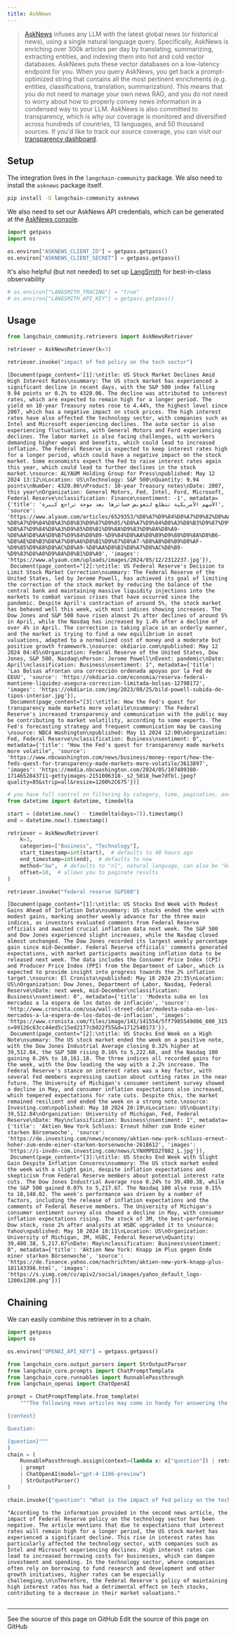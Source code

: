 ```yaml
---
title: AskNews
---
```


> [AskNews](https://asknews.app) infuses any LLM with the latest global news (or historical news), using a single natural language query. Specifically, AskNews is enriching over 300k articles per day by translating, summarizing, extracting entities, and indexing them into hot and cold vector databases. AskNews puts these vector databases on a low-latency endpoint for you. When you query AskNews, you get back a prompt-optimized string that contains all the most pertinent enrichments (e.g. entities, classifications, translation, summarization). This means that you do not need to manage your own news RAG, and you do not need to worry about how to properly convey news information in a condensed way to your LLM.
> AskNews is also committed to transparency, which is why our coverage is monitored and diversified across hundreds of countries, 13 languages, and 50 thousand sources. If you'd like to track our source coverage, you can visit our [transparency dashboard](https://asknews.app/en/transparency).

## Setup

The integration lives in the `langchain-community` package. We also need to install the `asknews` package itself.

```bash
pip install -U langchain-community asknews
```

We also need to set our AskNews API credentials, which can be generated at the [AskNews console](https://my.asknews.app).

```python
import getpass
import os

os.environ["ASKNEWS_CLIENT_ID"] = getpass.getpass()
os.environ["ASKNEWS_CLIENT_SECRET"] = getpass.getpass()
```

It's also helpful (but not needed) to set up [LangSmith](https://smith.langchain.com/) for best-in-class observability

```python
# os.environ["LANGSMITH_TRACING"] = "true"
# os.environ["LANGSMITH_API_KEY"] = getpass.getpass()
```

## Usage

```python
from langchain_community.retrievers import AskNewsRetriever

retriever = AskNewsRetriever(k=3)

retriever.invoke("impact of fed policy on the tech sector")
```

```output
[Document(page_content='[1]:\ntitle: US Stock Market Declines Amid High Interest Rates\nsummary: The US stock market has experienced a significant decline in recent days, with the S&P 500 index falling 9.94 points or 0.2% to 4320.06. The decline was attributed to interest rates, which are expected to remain high for a longer period. The yield on 10-year Treasury notes rose to 4.44%, the highest level since 2007, which has a negative impact on stock prices. The high interest rates have also affected the technology sector, with companies such as Intel and Microsoft experiencing declines. The auto sector is also experiencing fluctuations, with General Motors and Ford experiencing declines. The labor market is also facing challenges, with workers demanding higher wages and benefits, which could lead to increased inflation. The Federal Reserve is expected to keep interest rates high for a longer period, which could have a negative impact on the stock market. Some economists expect the Fed to raise interest rates again this year, which could lead to further declines in the stock market.\nsource: ALYAUM Holding Group for Press\npublished: May 12 2024 13:12\nLocation: US\nTechnology: S&P 500\nQuantity: 9.94 points\nNumber: 4320.06\nProduct: 10-year Treasury notes\nDate: 2007, this year\nOrganization: General Motors, Fed, Intel, Ford, Microsoft, Federal Reserve\nclassification: Finance\nsentiment: -1', metadata={'title': 'الأسهم الأمريكية تتطلع لتعويض خسائرها بعد موجة تراجع كبيرة', 'source': 'https://www.alyaum.com/articles/6529353/%D8%A7%D9%84%D8%A7%D9%82%D8%AA%D8%B5%D8%A7%D8%AF/%D8%A3%D8%B3%D9%88%D8%A7%D9%82-%D8%A7%D9%84%D8%A3%D8%B3%D9%87%D9%85/%D8%A7%D9%84%D8%A3%D8%B3%D9%87%D9%85-%D8%A7%D9%84%D8%A3%D9%85%D8%B1%D9%8A%D9%83%D9%8A%D8%A9-%D8%AA%D8%AA%D8%B7%D9%84%D8%B9-%D9%84%D8%AA%D8%B9%D9%88%D9%8A%D8%B6-%D8%AE%D8%B3%D8%A7%D8%A6%D8%B1%D9%87%D8%A7-%D8%A8%D8%B9%D8%AF-%D9%85%D9%88%D8%AC%D8%A9-%D8%AA%D8%B1%D8%A7%D8%AC%D8%B9-%D9%83%D8%A8%D9%8A%D8%B1%D8%A9', 'images': 'https://www.alyaum.com/uploads/images/2024/05/12/2312237.jpg'}),
 Document(page_content="[2]:\ntitle: US Federal Reserve's Decision to Limit Stock Market Correction\nsummary: The Federal Reserve of the United States, led by Jerome Powell, has achieved its goal of limiting the correction of the stock market by reducing the balance of the central bank and maintaining massive liquidity injections into the markets to combat various crises that have occurred since the pandemic. Despite April's contraction of around 5%, the stock market has behaved well this week, with most indices showing increases. The Dow Jones and S&P 500 have risen almost 2% after declines of around 5% in April, while the Nasdaq has increased by 1.4% after a decline of over 4% in April. The correction is taking place in an orderly manner, and the market is trying to find a new equilibrium in asset valuations, adapted to a normalized cost of money and a moderate but positive growth framework.\nsource: okdiario.com\npublished: May 12 2024 04:45\nOrganization: Federal Reserve of the United States, Dow Jones, S&P 500, Nasdaq\nPerson: Jerome Powell\nEvent: pandemic\nDate: April\nclassification: Business\nsentiment: 1", metadata={'title': 'Las Bolsas afrontan una corrección ordenada apoyas por la Fed de EEUU', 'source': 'https://okdiario.com/economia/reserva-federal-mantiene-liquidez-asegura-correccion-limitada-bolsas-12798172', 'images': 'https://okdiario.com/img/2023/08/25/bild-powell-subida-de-tipos-interior.jpg'}),
 Document(page_content="[3]:\ntitle: How the Fed's quest for transparency made markets more volatile\nsummary: The Federal Reserve's increased transparency and communication with the public may be contributing to market volatility, according to some experts. The Fed's forecasting strategy and frequent communication may be causing \nsource: NBC4 Washington\npublished: May 11 2024 12:00\nOrganization: Fed, Federal Reserve\nclassification: Business\nsentiment: 0", metadata={'title': "How the Fed's quest for transparency made markets more volatile", 'source': 'https://www.nbcwashington.com/news/business/money-report/how-the-feds-quest-for-transparency-made-markets-more-volatile/3613897', 'images': 'https://media.nbcwashington.com/2024/05/107409380-1714652843711-gettyimages-2151006318-_s2_5018_hwe7dfbl.jpeg?quality=85&strip=all&resize=1200%2C675'})]
```

```python
# you have full control on filtering by category, time, pagination, and even the search method you use.
from datetime import datetime, timedelta

start = (datetime.now() - timedelta(days=7)).timestamp()
end = datetime.now().timestamp()

retriever = AskNewsRetriever(
    k=3,
    categories=["Business", "Technology"],
    start_timestamp=int(start),  # defaults to 48 hours ago
    end_timestamp=int(end),  # defaults to now
    method="kw",  # defaults to "nl", natural language, can also be "kw" for keyword search
    offset=10,  # allows you to paginate results
)

retriever.invoke("federal reserve S&P500")
```

```output
[Document(page_content="[1]:\ntitle: US Stocks End Week with Modest Gains Ahead of Inflation Data\nsummary: US stocks ended the week with modest gains, marking another weekly advance for the three main indices, as investors evaluated comments from Federal Reserve officials and awaited crucial inflation data next week. The S&P 500 and Dow Jones experienced slight increases, while the Nasdaq closed almost unchanged. The Dow Jones recorded its largest weekly percentage gain since mid-December. Federal Reserve officials' comments generated expectations, with market participants awaiting inflation data to be released next week. The data includes the Consumer Price Index (CPI) and Producer Price Index (PPI) from the Department of Labor, which is expected to provide insight into progress towards the 2% inflation target.\nsource: El Cronista\npublished: May 10 2024 23:35\nLocation: US\nOrganization: Dow Jones, Department of Labor, Nasdaq, Federal Reserve\nDate: next week, mid-December\nclassification: Business\nsentiment: 0", metadata={'title': 'Modesta suba en los mercados a la espera de los datos de inflación', 'source': 'http://www.cronista.com/usa/wall-street-dolar/modesta-suba-en-los-mercados-a-la-espera-de-los-datos-de-inflacion', 'images': 'https://www.cronista.com/files/image/141/141554/5ff7985549d06_600_315!.jpg?s=99126c63cc44ed5c15ed2177cb022f55&d=1712540173'}),
 Document(page_content="[2]:\ntitle: US Stocks End Week on a High Note\nsummary: The US stock market ended the week on a positive note, with the Dow Jones Industrial Average closing 0.32% higher at 39,512.84, the S&P 500 rising 0.16% to 5,222.68, and the Nasdaq 100 gaining 0.26% to 18,161.18. The three indices all recorded gains for the week, with the Dow leading the way with a 2.2% increase. The Federal Reserve's stance on interest rates was a key factor, with several Fed members expressing caution about cutting rates in the near future. The University of Michigan's consumer sentiment survey showed a decline in May, and consumer inflation expectations also increased, which tempered expectations for rate cuts. Despite this, the market remained resilient and ended the week on a strong note.\nsource: Investing.com\npublished: May 10 2024 20:19\nLocation: US\nQuantity: 39,512.84\nOrganization: University of Michigan, Fed, Federal Reserve\nDate: May\nclassification: Business\nsentiment: 1", metadata={'title': 'Aktien New York Schluss: Erneut höher zum Ende einer starken Börsenwoche', 'source': 'https://de.investing.com/news/economy/aktien-new-york-schluss-erneut-hoher-zum-ende-einer-starken-borsenwoche-2618612', 'images': 'https://i-invdn-com.investing.com/news/LYNXMPED2T082_L.jpg'}),
 Document(page_content="[3]:\ntitle: US Stocks End Week with Slight Gain Despite Inflation Concerns\nsummary: The US stock market ended the week with a slight gain, despite inflation expectations and skepticism from Federal Reserve members about potential interest rate cuts. The Dow Jones Industrial Average rose 0.24% to 39,480.38, while the S&P 500 gained 0.07% to 5,217.67. The Nasdaq 100 also rose 0.15% to 18,140.02. The week's performance was driven by a number of factors, including the release of inflation expectations and the comments of Federal Reserve members. The University of Michigan's consumer sentiment survey also showed a decline in May, with consumer inflation expectations rising. The stock of 3M, the best-performing Dow stock, rose 2% after analysts at HSBC upgraded it to \nsource: Yahoo\npublished: May 10 2024 18:11\nLocation: US\nOrganization: University of Michigan, 3M, HSBC, Federal Reserve\nQuantity: 39,480.38, 5,217.67\nDate: May\nclassification: Business\nsentiment: 0", metadata={'title': 'Aktien New York: Knapp im Plus gegen Ende einer starken Börsenwoche', 'source': 'https://de.finance.yahoo.com/nachrichten/aktien-new-york-knapp-plus-181143398.html', 'images': 'https://s.yimg.com/cv/apiv2/social/images/yahoo_default_logo-1200x1200.png'})]
```

## Chaining

We can easily combine this retriever in to a chain.

```python
import getpass
import os

os.environ["OPENAI_API_KEY"] = getpass.getpass()
```

```python
from langchain_core.output_parsers import StrOutputParser
from langchain_core.prompts import ChatPromptTemplate
from langchain_core.runnables import RunnablePassthrough
from langchain_openai import ChatOpenAI

prompt = ChatPromptTemplate.from_template(
    """The following news articles may come in handy for answering the question:

{context}

Question:

{question}"""
)
chain = (
    RunnablePassthrough.assign(context=(lambda x: x["question"]) | retriever)
    | prompt
    | ChatOpenAI(model="gpt-4-1106-preview")
    | StrOutputParser()
)
```

```python
chain.invoke({"question": "What is the impact of fed policy on the tech sector?"})
```

```output
"According to the information provided in the second news article, the impact of Federal Reserve policy on the technology sector has been negative. The article mentions that due to expectations that interest rates will remain high for a longer period, the US stock market has experienced a significant decline. This rise in interest rates has particularly affected the technology sector, with companies such as Intel and Microsoft experiencing declines. High interest rates can lead to increased borrowing costs for businesses, which can dampen investment and spending. In the technology sector, where companies often rely on borrowing to fund research and development and other growth initiatives, higher rates can be especially challenging.\n\nTherefore, the Federal Reserve's policy of maintaining high interest rates has had a detrimental effect on tech stocks, contributing to a decrease in their market valuations."
```

```python

```

---

<CardGroup cols={2}>
  <Card title="View Source" icon="eye" href="https://github.com/langchain-ai/docs/blob/main/src/oss/python/integrations/retrievers/asknews.mdx">
    See the source of this page on GitHub
  </Card>
  <Card title="Edit Source" icon="pen-to-square" href="https://github.com/langchain-ai/docs/edit/main/src/oss/python/integrations/retrievers/asknews.mdx">
    Edit the source of this page on GitHub
  </Card>
</CardGroup>
